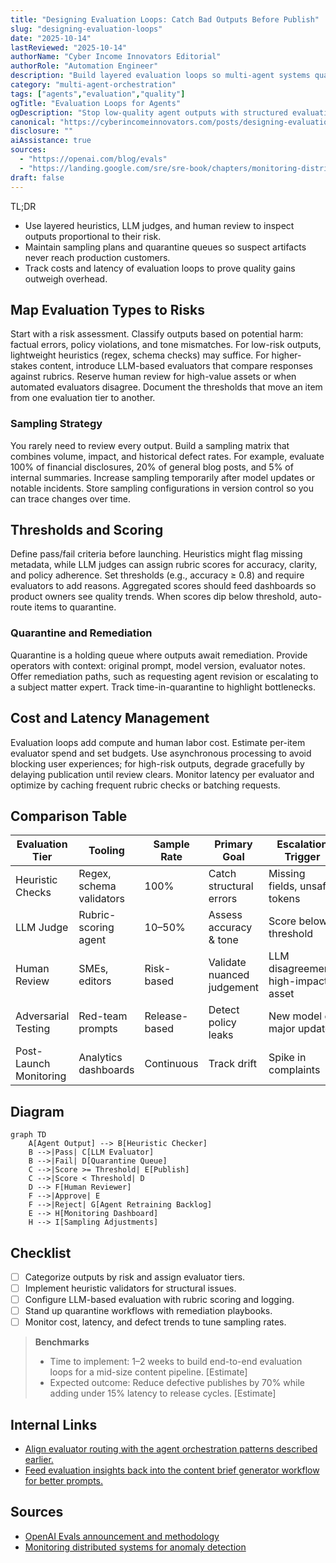 ```yaml
---
title: "Designing Evaluation Loops: Catch Bad Outputs Before Publish"
slug: "designing-evaluation-loops"
date: "2025-10-14"
lastReviewed: "2025-10-14"
authorName: "Cyber Income Innovators Editorial"
authorRole: "Automation Engineer"
description: "Build layered evaluation loops so multi-agent systems quarantine risky outputs before they reach customers."
category: "multi-agent-orchestration"
tags: ["agents","evaluation","quality"]
ogTitle: "Evaluation Loops for Agents"
ogDescription: "Stop low-quality agent outputs with structured evaluation loops."
canonical: "https://cyberincomeinnovators.com/posts/designing-evaluation-loops"
disclosure: ""
aiAssistance: true
sources:
  - "https://openai.com/blog/evals"
  - "https://landing.google.com/sre/sre-book/chapters/monitoring-distributed-systems/"
draft: false
---
```


TL;DR
- Use layered heuristics, LLM judges, and human review to inspect outputs proportional to their risk.
- Maintain sampling plans and quarantine queues so suspect artifacts never reach production customers.
- Track costs and latency of evaluation loops to prove quality gains outweigh overhead.

## Map Evaluation Types to Risks
Start with a risk assessment. Classify outputs based on potential harm: factual errors, policy violations, and tone mismatches. For low-risk outputs, lightweight heuristics (regex, schema checks) may suffice. For higher-stakes content, introduce LLM-based evaluators that compare responses against rubrics. Reserve human review for high-value assets or when automated evaluators disagree. Document the thresholds that move an item from one evaluation tier to another.

### Sampling Strategy
You rarely need to review every output. Build a sampling matrix that combines volume, impact, and historical defect rates. For example, evaluate 100% of financial disclosures, 20% of general blog posts, and 5% of internal summaries. Increase sampling temporarily after model updates or notable incidents. Store sampling configurations in version control so you can trace changes over time.

## Thresholds and Scoring
Define pass/fail criteria before launching. Heuristics might flag missing metadata, while LLM judges can assign rubric scores for accuracy, clarity, and policy adherence. Set thresholds (e.g., accuracy ≥ 0.8) and require evaluators to add reasons. Aggregated scores should feed dashboards so product owners see quality trends. When scores dip below threshold, auto-route items to quarantine.

### Quarantine and Remediation
Quarantine is a holding queue where outputs await remediation. Provide operators with context: original prompt, model version, evaluator notes. Offer remediation paths, such as requesting agent revision or escalating to a subject matter expert. Track time-in-quarantine to highlight bottlenecks.

## Cost and Latency Management
Evaluation loops add compute and human labor cost. Estimate per-item evaluator spend and set budgets. Use asynchronous processing to avoid blocking user experiences; for high-risk outputs, degrade gracefully by delaying publication until review clears. Monitor latency per evaluator and optimize by caching frequent rubric checks or batching requests.

## Comparison Table
| Evaluation Tier | Tooling | Sample Rate | Primary Goal | Escalation Trigger |
| --- | --- | --- | --- | --- |
| Heuristic Checks | Regex, schema validators | 100% | Catch structural errors | Missing fields, unsafe tokens |
| LLM Judge | Rubric-scoring agent | 10–50% | Assess accuracy & tone | Score below threshold |
| Human Review | SMEs, editors | Risk-based | Validate nuanced judgement | LLM disagreement, high-impact asset |
| Adversarial Testing | Red-team prompts | Release-based | Detect policy leaks | New model or major update |
| Post-Launch Monitoring | Analytics dashboards | Continuous | Track drift | Spike in complaints |

## Diagram
```mermaid
graph TD
    A[Agent Output] --> B[Heuristic Checker]
    B -->|Pass| C[LLM Evaluator]
    B -->|Fail| D[Quarantine Queue]
    C -->|Score >= Threshold| E[Publish]
    C -->|Score < Threshold| D
    D --> F[Human Reviewer]
    F -->|Approve| E
    F -->|Reject| G[Agent Retraining Backlog]
    E --> H[Monitoring Dashboard]
    H --> I[Sampling Adjustments]
```

## Checklist
- [ ] Categorize outputs by risk and assign evaluator tiers.
- [ ] Implement heuristic validators for structural issues.
- [ ] Configure LLM-based evaluation with rubric scoring and logging.
- [ ] Stand up quarantine workflows with remediation playbooks.
- [ ] Monitor cost, latency, and defect trends to tune sampling rates.

> **Benchmarks**
> - Time to implement: 1–2 weeks to build end-to-end evaluation loops for a mid-size content pipeline. [Estimate]
> - Expected outcome: Reduce defective publishes by 70% while adding under 15% latency to release cycles. [Estimate]

## Internal Links
- [Align evaluator routing with the agent orchestration patterns described earlier.](../multi-agent-orchestration/agent-routing-patterns.mdx)
- [Feed evaluation insights back into the content brief generator workflow for better prompts.](../content-factory-distribution/content-brief-generator.mdx)

## Sources
- [OpenAI Evals announcement and methodology](https://openai.com/blog/evals)
- [Monitoring distributed systems for anomaly detection](https://landing.google.com/sre/sre-book/chapters/monitoring-distributed-systems/)
